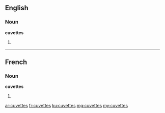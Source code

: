 ==English==

===Noun===
'''cuvettes'''

# {{plural of|cuvette}}

----

==French==

===Noun===
'''cuvettes''' {{f}}

# {{plural of|cuvette|lang=fr}}

[[ar:cuvettes]]
[[fr:cuvettes]]
[[ku:cuvettes]]
[[mg:cuvettes]]
[[my:cuvettes]]